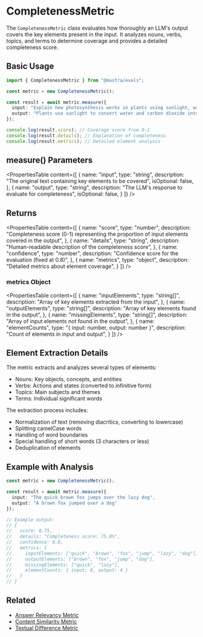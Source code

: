 # CompletenessMetric

The `CompletenessMetric` class evaluates how thoroughly an LLM's output covers the key elements present in the input. It analyzes nouns, verbs, topics, and terms to determine coverage and provides a detailed completeness score.

## Basic Usage

```typescript
import { CompletenessMetric } from "@mastra/evals";

const metric = new CompletenessMetric();

const result = await metric.measure({
  input: "Explain how photosynthesis works in plants using sunlight, water, and carbon dioxide.",
  output: "Plants use sunlight to convert water and carbon dioxide into glucose through photosynthesis."
});

console.log(result.score); // Coverage score from 0-1
console.log(result.details); // Explanation of completeness
console.log(result.metrics); // Detailed element analysis
```

## measure() Parameters

<PropertiesTable
  content={[
    {
      name: "input",
      type: "string",
      description: "The original text containing key elements to be covered",
      isOptional: false,
    },
    {
      name: "output",
      type: "string",
      description: "The LLM's response to evaluate for completeness",
      isOptional: false,
    }
  ]}
/>

## Returns

<PropertiesTable
  content={[
    {
      name: "score",
      type: "number",
      description: "Completeness score (0-1) representing the proportion of input elements covered in the output",
    },
    {
      name: "details",
      type: "string",
      description: "Human-readable description of the completeness score",
    },
    {
      name: "confidence",
      type: "number",
      description: "Confidence score for the evaluation (fixed at 0.8)",
    },
    {
      name: "metrics",
      type: "object",
      description: "Detailed metrics about element coverage",
    }
  ]}
/>

### metrics Object

<PropertiesTable
  content={[
    {
      name: "inputElements",
      type: "string[]",
      description: "Array of key elements extracted from the input",
    },
    {
      name: "outputElements",
      type: "string[]",
      description: "Array of key elements found in the output",
    },
    {
      name: "missingElements",
      type: "string[]",
      description: "Array of input elements not found in the output",
    },
    {
      name: "elementCounts",
      type: "{ input: number, output: number }",
      description: "Count of elements in input and output",
    }
  ]}
/>

## Element Extraction Details

The metric extracts and analyzes several types of elements:
- Nouns: Key objects, concepts, and entities
- Verbs: Actions and states (converted to infinitive form)
- Topics: Main subjects and themes
- Terms: Individual significant words

The extraction process includes:
- Normalization of text (removing diacritics, converting to lowercase)
- Splitting camelCase words
- Handling of word boundaries
- Special handling of short words (3 characters or less)
- Deduplication of elements

## Example with Analysis

```typescript
const metric = new CompletenessMetric();

const result = await metric.measure({
  input: "The quick brown fox jumps over the lazy dog",
  output: "A brown fox jumped over a dog"
});

// Example output:
// {
//   score: 0.75,
//   details: "Completeness score: 75.0%",
//   confidence: 0.8,
//   metrics: {
//     inputElements: ["quick", "brown", "fox", "jump", "lazy", "dog"],
//     outputElements: ["brown", "fox", "jump", "dog"],
//     missingElements: ["quick", "lazy"],
//     elementCounts: { input: 6, output: 4 }
//   }
// }
```

## Related

- [Answer Relevancy Metric](./answer-relevancy)
- [Content Similarity Metric](./content-similarity)
- [Textual Difference Metric](./textual-difference) 